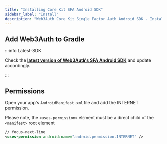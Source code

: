 ```yaml
---
title: "Installing Core Kit SFA Android SDK"
sidebar_label: "Install"
description: "Web3Auth Core Kit Single Factor Auth Android SDK - Install | Documentation - Web3Auth"
---
```



## Add Web3Auth to Gradle

<Install />

:::info Latest-SDK

Check the
**[latest version of Web3Auth's SFA Android SDK](https://github.com/Web3Auth/single-factor-auth-android/releases)**
and update accordingly.

:::

## Permissions

Open your app's `AndroidManifest.xml` file and add the INTERNET permission.

Please note, the `<uses-permission>` element must be a direct child of the `<manifest>` root element

```xml
// focus-next-line
<uses-permission android:name="android.permission.INTERNET" />
```
